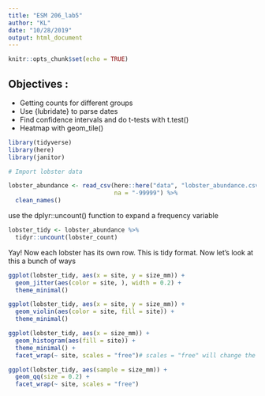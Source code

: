 ```yaml
---
title: "ESM 206_lab5"
author: "KL"
date: "10/28/2019"
output: html_document
---
```


```r
knitr::opts_chunk$set(echo = TRUE)
```

## Objectives : 

- Getting counts for different groups
- Use {lubridate} to parse dates
- Find confidence intervals and do t-tests with t.test()
- Heatmap with geom_tile()

```r
library(tidyverse)
library(here)
library(janitor)
```
```r
# Import lobster data

lobster_abundance <- read_csv(here::here("data", "lobster_abundance.csv"),
                              na = "-99999") %>% 
  clean_names()
```
use the dplyr::uncount() function to expand a frequency variable

```r
lobster_tidy <- lobster_abundance %>%
  tidyr::uncount(lobster_count)
```

Yay! Now each lobster has its own row. This is tidy format. 
Now let's look at this a bunch of ways

```r
ggplot(lobster_tidy, aes(x = site, y = size_mm)) +
  geom_jitter(aes(color = site, ), width = 0.2) +
  theme_minimal()

ggplot(lobster_tidy, aes(x = site, y = size_mm)) +
  geom_violin(aes(color = site, fill = site)) +
  theme_minimal()

ggplot(lobster_tidy, aes(x = size_mm)) +
  geom_histogram(aes(fill = site)) +
  theme_minimal() +
  facet_wrap(~ site, scales = "free")# scales = "free" will change the y axis scale per facet. 

ggplot(lobster_tidy, aes(sample = size_mm)) +
  geom_qq(size = 0.2) +
  facet_wrap(~ site, scales = "free")
  
  

```


